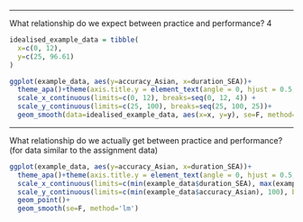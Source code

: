 

---

What relationship do we expect between practice and performance? 4

```r
idealised_example_data = tibble(
  x=c(0, 12),
  y=c(25, 96.61)
)

ggplot(example_data, aes(y=accuracy_Asian, x=duration_SEA))+
  theme_apa()+theme(axis.title.y = element_text(angle = 0, hjust = 0.5, vjust=0.5))+
  scale_x_continuous(limits=c(0, 12), breaks=seq(0, 12, 4)) +
  scale_y_continuous(limits=c(25, 100), breaks=seq(25, 100, 25))+
  geom_smooth(data=idealised_example_data, aes(x=x, y=y), se=F, method='lm')

```


---

What relationship do we actually get between practice and performance? (for data similar to the assignment data)


```r
ggplot(example_data, aes(y=accuracy_Asian, x=duration_SEA))+
  theme_apa()+theme(axis.title.y = element_text(angle = 0, hjust = 0.5, vjust=0.5))+
  scale_x_continuous(limits=c(min(example_data$duration_SEA), max(example_data$duration_SEA)), breaks=seq(0, 12, 4)) +
  scale_y_continuous(limits=c(min(example_data$accuracy_Asian), 100), breaks=seq(25, 100, 25)) +
  geom_point()+
  geom_smooth(se=F, method='lm')
```


